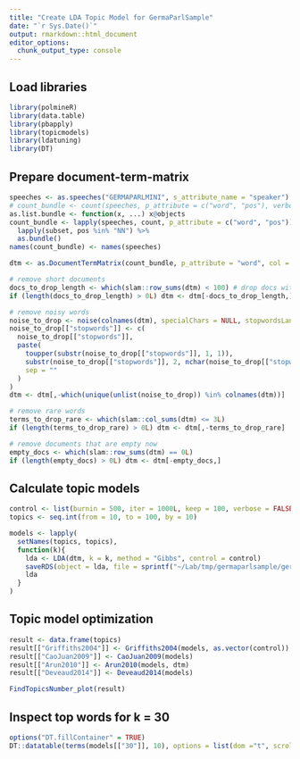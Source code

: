 ```yaml
---
title: "Create LDA Topic Model for GermaParlSample"
date: "`r Sys.Date()`"
output: rmarkdown::html_document
editor_options: 
  chunk_output_type: console
---
```


## Load libraries

```r
library(polmineR)
library(data.table)
library(pbapply)
library(topicmodels)
library(ldatuning)
library(DT)
```


## Prepare document-term-matrix

```r
speeches <- as.speeches("GERMAPARLMINI", s_attribute_name = "speaker")
# count_bundle <- count(speeches, p_attribute = c("word", "pos"), verbose = FALSE)
as.list.bundle <- function(x, ...) x@objects
count_bundle <- lapply(speeches, count, p_attribute = c("word", "pos")) %>%
  lapply(subset, pos %in% "NN") %>%
  as.bundle()
names(count_bundle) <- names(speeches)

dtm <- as.DocumentTermMatrix(count_bundle, p_attribute = "word", col = "count", verbose = FALSE)

# remove short documents
docs_to_drop_length <- which(slam::row_sums(dtm) < 100) # drop docs with less than 100 words
if (length(docs_to_drop_length) > 0L) dtm <- dtm[-docs_to_drop_length,]

# remove noisy words
noise_to_drop <- noise(colnames(dtm), specialChars = NULL, stopwordsLanguage = "de", verbose = FALSE)
noise_to_drop[["stopwords"]] <- c(
  noise_to_drop[["stopwords"]],
  paste(
    toupper(substr(noise_to_drop[["stopwords"]], 1, 1)),
    substr(noise_to_drop[["stopwords"]], 2, nchar(noise_to_drop[["stopwords"]])),
    sep = ""
  )
)
dtm <- dtm[,-which(unique(unlist(noise_to_drop)) %in% colnames(dtm))]

# remove rare words
terms_to_drop_rare <- which(slam::col_sums(dtm) <= 3L)
if (length(terms_to_drop_rare) > 0L) dtm <- dtm[,-terms_to_drop_rare]

# remove documents that are empty now
empty_docs <- which(slam::row_sums(dtm) == 0L)
if (length(empty_docs) > 0L) dtm <- dtm[-empty_docs,]
```


## Calculate topic models

```r
control <- list(burnin = 500, iter = 1000L, keep = 100, verbose = FALSE)
topics <- seq.int(from = 10, to = 100, by = 10)

models <- lapply(
  setNames(topics, topics),
  function(k){
    lda <- LDA(dtm, k = k, method = "Gibbs", control = control)
    saveRDS(object = lda, file = sprintf("~/Lab/tmp/germaparlsample/germaparlsample_lda_%d.rds", k))
    lda
  }
)
```


## Topic model optimization

```r
result <- data.frame(topics)
result[["Griffiths2004"]] <- Griffiths2004(models, as.vector(control))
result[["CaoJuan2009"]] <- CaoJuan2009(models)
result[["Arun2010"]] <- Arun2010(models, dtm)
result[["Deveaud2014"]] <- Deveaud2014(models)

FindTopicsNumber_plot(result)
```


## Inspect top words for k = 30

<div style = "width:100%; height:auto; margin:auto;">
```r
options("DT.fillContainer" = TRUE) 
DT::datatable(terms(models[["30"]], 10), options = list(dom ="t", scrollY = "350px"))
```
</div>

